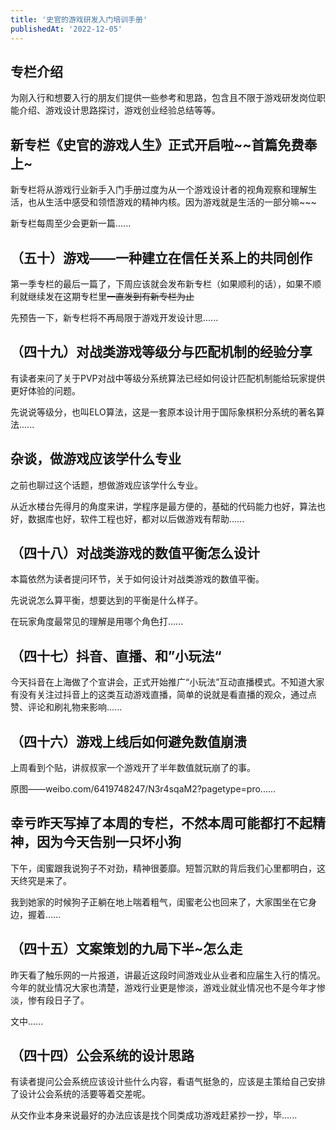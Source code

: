 ```yaml
---
title: '史官的游戏研发入门培训手册'
publishedAt: '2022-12-05'
---
```


## 专栏介绍

为刚入行和想要入行的朋友们提供一些参考和思路，包含且不限于游戏研发岗位职能介绍、游戏设计思路探讨，游戏创业经验总结等等。



## 新专栏《史官的游戏人生》正式开启啦~~首篇免费奉上~
新专栏将从游戏行业新手入门手册过度为从一个游戏设计者的视角观察和理解生活，也从生活中感受和领悟游戏的精神内核。因为游戏就是生活的一部分嘛~~~

新专栏每周至少会更新一篇......

## （五十）游戏——一种建立在信任关系上的共同创作
第一季专栏的最后一篇了，下周应该就会发布新专栏（如果顺利的话），如果不顺利就继续发在这期专栏里~~一直发到有新专栏为止~~

先预告一下，新专栏将不再局限于游戏开发设计思......

## （四十九）对战类游戏等级分与匹配机制的经验分享
有读者来问了关于PVP对战中等级分系统算法已经如何设计匹配机制能给玩家提供更好体验的问题。

先说说等级分，也叫ELO算法，这是一套原本设计用于国际象棋积分系统的著名算法......

## 杂谈，做游戏应该学什么专业
之前也聊过这个话题，想做游戏应该学什么专业。

从近水楼台先得月的角度来讲，学程序是最方便的，基础的代码能力也好，算法也好，数据库也好，软件工程也好，都对以后做游戏有帮助......

## （四十八）对战类游戏的数值平衡怎么设计
本篇依然为读者提问环节，关于如何设计对战类游戏的数值平衡。

先说说怎么算平衡，想要达到的平衡是什么样子。

在玩家角度最常见的理解是用哪个角色打......

## （四十七）抖音、直播、和”小玩法“
今天抖音在上海做了个宣讲会，正式开始推广“小玩法”互动直播模式。不知道大家有没有关注过抖音上的这类互动游戏直播，简单的说就是看直播的观众，通过点赞、评论和刷礼物来影响......

## （四十六）游戏上线后如何避免数值崩溃
上周看到个贴，讲叔叔家一个游戏开了半年数值就玩崩了的事。

原图——weibo.com/6419748247/N3r4sqaM2?pagetype=pro......

## 幸亏昨天写掉了本周的专栏，不然本周可能都打不起精神，因为今天告别一只坏小狗
下午，闺蜜跟我说狗子不对劲，精神很萎靡。短暂沉默的背后我们心里都明白，这天终究是来了。 

我到她家的时候狗子正躺在地上喘着粗气，闺蜜老公也回来了，大家围坐在它身边，握着......

## （四十五）文案策划的九局下半~怎么走
昨天看了触乐网的一片报道，讲最近这段时间游戏业从业者和应届生入行的情况。今年的就业情况大家也清楚，游戏行业更是惨淡，游戏业就业情况也不是今年才惨淡，惨有段日子了。

文中......

## （四十四）公会系统的设计思路
有读者提问公会系统应该设计些什么内容，看语气挺急的，应该是主策给自己安排了设计公会系统的活要等着交差呢。

从交作业本身来说最好的办法应该是找个同类成功游戏赶紧抄一抄，毕......

